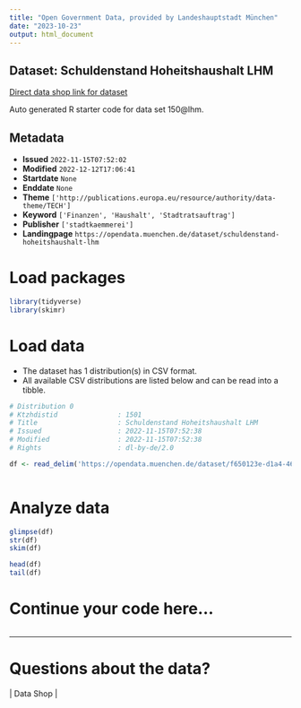 ```yaml
---
title: "Open Government Data, provided by Landeshauptstadt München"
date: "2023-10-23"
output: html_document
---
```


## Dataset: Schuldenstand Hoheitshaushalt LHM

[Direct data shop link for dataset](https://opendata.muenchen.de/dataset/schuldenstand-hoheitshaushalt-lhm)

Auto generated R starter code for data set 150@lhm.

## Metadata

- **Issued** `2022-11-15T07:52:02`
- **Modified** `2022-12-12T17:06:41`
- **Startdate** `None`
- **Enddate** `None`
- **Theme** `['http://publications.europa.eu/resource/authority/data-theme/TECH']`
- **Keyword** `['Finanzen', 'Haushalt', 'Stadtratsauftrag']`
- **Publisher** `['stadtkaemmerei']`
- **Landingpage** `https://opendata.muenchen.de/dataset/schuldenstand-hoheitshaushalt-lhm`


# Load packages

```r

library(tidyverse)
library(skimr)

```

# Load data

-   The dataset has 1 distribution(s) in CSV format.
-   All available CSV distributions are listed below and can be read into a tibble.

```r

# Distribution 0
# Ktzhdistid               : 1501
# Title                    : Schuldenstand Hoheitshaushalt LHM
# Issued                   : 2022-11-15T07:52:38
# Modified                 : 2022-11-15T07:52:38
# Rights                   : dl-by-de/2.0

df <- read_delim('https://opendata.muenchen.de/dataset/f650123e-d1a4-46d5-9d0a-43b5bbfd4502/resource/e34bcccf-6fe0-45a5-be4d-e08feb4acc6e/download/03_ska_schuldenstand.csv')



```

# Analyze data

```r

glimpse(df)
str(df)
skim(df)

head(df)
tail(df)

```

# Continue your code here...

```r

```

------------------------------------------------------------------------

# Questions about the data?

 | Data Shop | 
